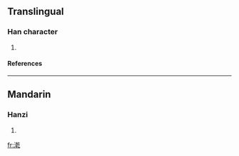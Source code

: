 ==Translingual==
===Han character===
{{Han char|rn=85|rad=水|as=11|sn=14|four=3811<sub>7</sub>|canj=水十十弓 (EJJN)}}
# {{defn|Han|sort=水11}}
====References====
{{Han ref|kx=0646.270|dkj=18161|dj=1056.070|hdz=31716.030|uh=6F27|ud=28455|bh=E279|bd=57977}}

----
==Mandarin==
===Hanzi===
{{cmn-hanzi|pin=[[qián]] (qian2)|wg=ch'ien<sup>2</sup>}}
# {{defn|Mandarin}}

[[fr:漧]]